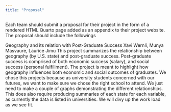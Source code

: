 ```yaml
---
title: "Proposal"
---
```


Each team should submit a proposal for their project in the form of a rendered HTML Quarto page added as an appendix to their project website. The proposal should include the followings

Geography and its relation with Post-Graduate Success
Xavi Wernli, Munya Masvaure, Laurice Jimu
This project summarizes the relationship between geography (by U.S. state) and post-graduate success. Post-graduate success is comprised of both economic success (salary), and social success (personal fulfillment). The project is meant to highlight how geography influences both economic and social outcomes of graduates.
We chose this projects because as university students concerned with our futures, we want to make sure we chose the right school to attend. 
We just need to make a couple of graphs demonstrating the different relationships. This does also require producing summaries of each state for each variable, as currently the data is listed in universities. We will divy up the work load as we see fit.

